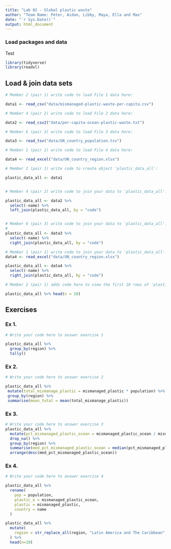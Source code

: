 ```yaml
---
title: "Lab 02 - Global plastic waste"
author: "Team Name: Peter, Aidan, Libby, Maya, Ella and Max"
date: "`r Sys.Date()`"
output: html_document
---
```


### Load packages and data

Test

```r
library(tidyverse)
library(readxl)
```


## Load & join data sets

```r
# Member 2 (pair 1) write code to load File 1 data here:

data1 <- read_csv("data/mismanaged-plastic-waste-per-capita.csv")

# Member 4 (pair 2) write code to load File 2 data here:

data2 <- read_csv2("data/per-capita-ocean-plastic-waste.txt")

# Member 6 (pair 3) write code to load File 3 data here:

data3 <- read_tsv("data/UN_country_population.tsv")

# Member 1 (pair 1) write code to load File 4 data here:

data4 <- read_excel("data/UN_country_region.xlsx")

```



```r
# Member 2 (pair 1) write code to create object 'plastic_data_all':

plastic_data_all <- data1


# Member 4 (pair 2) write code to join your data to 'plastic_data_all':

plastic_data_all <- data2 %>%
  select(-name) %>%
  left_join(plastic_data_all, by = "code")


# Member 6 (pair 3) write code to join your data to 'plastic_data_all':
# 
plastic_data_all <- data3 %>%
  select(-name) %>%
  right_join(plastic_data_all, by = "code")

# Member 1 (pair 1) write code to join your data to 'plastic_data_all':
data4 <- read_excel("data/UN_country_region.xlsx")

plastic_data_all <- data4 %>%
  select(-name) %>%
  right_join(plastic_data_all, by = "code")

```


```r
# Member 2 (pair 1) adds code here to view the first 10 rows of 'plastic_data_all'

plastic_data_all %>% head(n = 10)

```



## Exercises

### Ex 1.

```r
# Write your code here to answer exercise 1

plastic_data_all %>% 
  group_by(region) %>%
  tally()

```



### Ex 2.

```r
# Write your code here to answer exercise 2

plastic_data_all %>%
 mutate(total_mismanage_plastic = mismanaged_plastic * population) %>%
 group_by(region) %>%
 summarise(mean_total = mean(total_mismanage_plastic))
```


### Ex 3.

```r
# Write your code here to answer exercise 3
plastic_data_all %>%
  mutate(pct_mismanaged_plastic_ocean = mismanaged_plastic_ocean / mismanaged_plastic * 100) %>%
  drop_na() %>%
  group_by(region) %>%
  summarise(med_pct_mismanaged_plastic_ocean = median(pct_mismanaged_plastic_ocean)) %>%
  arrange(desc(med_pct_mismanaged_plastic_ocean))


```


### Ex 4.

```r
# Write your code here to answer exercise 4

plastic_data_all %>%
  rename(
    pop = population,
    plastic_o = mismanaged_plastic_ocean,
    plastic = mismanaged_plastic,
    country = name
  )

plastic_data_all %>%
  mutate(
    region = str_replace_all(region, "Latin America and The Caribbean", "LAC")
  ) %>%
  head(n=10)


```
